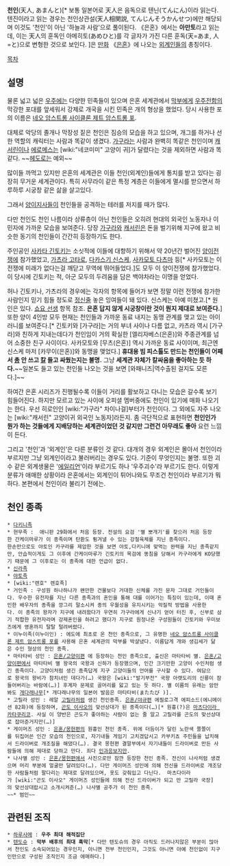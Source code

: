 '''천인'''(天人, あまんと)[* 보통 일본어로 天人은 음독으로 텐닌(てんにん)이라 읽는다. 텐진이라고 읽는 경우는 천인상관설(天人相関説, てんじんそうかんせつ)에만 해당되며 이것도 '천인'이 아닌 '하늘과 사람'으로 풀이된다. 《은혼》에서는 '''아만토'''라고 읽는데, 이는 天人의 훈독인 아메히토(あめひと)를 각 글자가 가진 다른 훈독(天=あま, 人=と)으로 변형한 것으로 보인다. ]은 [[만화]] 《[[은혼]]》에 나오는 [[외계인]]들의 총칭이다.

[[목차]]
== 설명 ==
물론 넓고 넓은 [[우주]]에는 다양한 민족들이 있으며 은혼 세계관에서 [[막부]]에게 [[우주전함]]의 막강한 포대를 앞세워서 강제로 개국을 시킨 민족은 개의 형상을 했었다. 당시 사용한 포의 이름은 [[네오 암스트롱 사이클론 제트 암스트롱 포]].

대체로 악당의 졸개나 막장성 짙은 천인은 짐승의 모습을 하고 있으며, 개그를 하거나 선한 역할의 캐릭터는 사람과 똑같이 생겼다. [[가구라]]는 사람과 완벽히 똑같은 천인이며 [[캐서린]]이나 [[에로메스]]는 [wiki:"네코미미" 고양이 귀]가 달렸다는 것을 제외하면 사람과 똑같다. ~~[[헤도로]]는 예외~~

많이들 까먹고 있지만 은혼의 세계관은 이들 천인(외계인)들에게 통치를 받고 있다는 굉장히 무거운 세계관이다. 특히 사무라이 같은 특정 계층은 이들에게 멸시를 받으면서 하루하루 시궁창 같은 삶을 살고있다. 

그래서 [[양이지사]]들이 천인들을 공격하는 테러를 저지를 때가 많다.

다만 천인도 천인 나름이라 상류층이 아닌 천인들은 오히려 현대의 외국인 노동자나 이민자에 가까운 모습을 보여준다. 당장 [[가구라]]와 [[캐서린]]은 돈을 벌기위해 지구에 왔고 비슷한 동기의 천인들이 간간히 등장하기도 한다.  

주인공인 [[사카타 긴토키]]는 소싯적에 이들에 대항하기 위해서 약 20년간 벌어진 [[양이전쟁]]에 참가했었고, [[가츠라 고타로]], [[다카스기 신스케]], [[사카모토 다츠마]] 등[* 사카모토는 이 전쟁에 미래가 없다는걸 깨닫고 무역에 뛰어들었다.]도 모두 이 양이전쟁에 참가했었다. 이 당시에 긴토키는 적, 아군 모두의 두려움을 담은 백야차라는 이명을 얻었다. 

허나 긴토키나, 가츠라의 경우에는 각자의 항목에 들어가 보면 정말 이런 전쟁에 참가한 사람인지 믿기 힘들 정도로 [[정신줄]] 놓은 잉여들이 돼 있다. 신스케는 아예 미쳤고.[* 원인은 있다. [[쇼요 선생]] 항목 참조. '''은혼 답지 않게 시궁창이란 것이 뭔지 제대로 보여준다.'''] 또한 양이 4인방 모두 현재는 천인들과 가까운 동료 내지는 동맹 관계를 맺고 있는 아이러니를 보여준다.[* 긴토키와 [가구라]는 거의 부녀 사이나 다름 없고, 카츠라 역시 [가구라]와 친하게 지내는데다가 천인임이 거의 확실한 [엘리자베스(은혼)]와 주종관계를 넘어 소중한 친구 사이이다. 사카모토와 [무츠(은혼)] 역시 가까운 동료 사이이며, 최근엔 신스케 마저 [카무이(은혼)]와 동맹을 맺었다.] '''휴대용 빔 피스톨도 만드는 천인들이 어째서 [[총]] 안 쓰고 [[칼]] 들고 싸웠는지는 불명.''' 그냥 '''세계관 자체가 칼싸움을 좋아하는 듯 하다.'''~~일본도 들고 있는 천인들 나오는 것을 보면 [와패니즈|역수출된 걸지도 모른다.]~~ 

하여간 은혼 시리즈가 진행될수록 이들이 거리를 활보하고 다니는 모습은 갈수록 보기 힘들어진다. 하지만 모르고 있는 사이에 오피셜 멤버중에도 천인이 있기에 매화 나오기는 한다. 우선 히로인인 [wiki:"가구라" 차이나걸]부터가 천인이다. 그 외에도 자주 나오는 [wiki:"캐서린" 고양이귀 외국인 노동자]라든지. 좀 극단적으로 표현하면 '''천인인가 뭔가 하는 것들에게 지배당하는 세계관이었던 것 같지만 그런건 아무래도 좋아''' 요런 느낌이 든다.

그리고 '천인'과 '외계인'은 다른 분류인 것 같다. 대개의 경우 외계인은 몰아서 천인이라 부르지만 그냥 외계인이라고 불러버리는 경우도 있다. 기준이 무엇인지는 불명. 또한 괴수 같은 외계생물은 '[[에일리언]]'이라 부르기도 하나 '우주괴수'라 부르기도 한다. 이렇게 분류가 애매한 상황이라 은혼에서는 외계인이 튀어나와도 무조건 천인이라 부르기가 뭐하다. 본편에서 천인이라 불리기 전에는.

== 천인 종족 ==
 * [[다키니족]]
 * 현무족 :  애니판 29화에서 처음 등장. 전설의 요검 '별 뽀개기'를 찾으러 처음 등장한 간케이마루가 이 종족이며 탄환도 튕겨낼 수 있는 강철육체를 지닌 종족이다.
 한손만으로도 야토인 카구라를 제압한 것을 보면 야토,다키니에 맞먹는 완력을 지닌 종족같지만, 안습적이게도 그 이후에 간케이마루가 긴토키의 목검에 똥침을 당해서 카구라에게 KO당했기 때문에 그 이후로는 이 종족에 대한 언급이 없다.
 * [[신라족]]
 * [[야토족]]
 * [wiki:"렌호" 렌호족]
 * 거인족 : 구성원 하나하나가 왠만한 건물보다 거대한 신체를 가진 문자 그대로 거인들이다. 우수한 유전자를 지닌 다른 종족과의 혼인을 통해 대를 이어가는 특징이 있는데, 이때 혼인한 배우자의 종족을 깡그리 말소시켜 종의 우월성을 유지시키는 악질적 방법을 사용한다. 이 종족의 왕자가 지구에 내려왔다가 우연히 가구라에게 신나기 얻어 터진 후, 신부로 삼기 적합한 유전자라며 강제혼인을 하려고 했다가 지구로 원정나온 구성원들이 긴토키와 우미보즈에게 영혼까지 탈탈 털려버렸다. 
 * 이누이족(이누이인) : 에도에 최초로 온 천인 종족으로, 그 유명한 [[네오 암스트롱 사이클론 제트 암스트롱 포]]를 사용해 은혼 세계관의 막부를 박살냈다. 이름답게 개와 생김세가 닮은 수인 형상의 천인 종족. 
 * 마타타비 성인 : [[은혼/고양이편]] 에 등장하는 천인 종족으로, 출신은 마타타비 별. [[은혼/고양이편]]에서 마타타비 별 왕국의 국왕과 신하가 등장했으며, 인간 크기만한 고양이 수인처럼 생긴 종족이다. 고양이처럼 생긴 종족답게 지구 고양이들의 언어를 구사할 수 있다. 여담으로 왕국의 왕비가 참치녀인 데다가(…) 국왕은 [wiki:"발기부전" 국왕 아랫도리의 신룡이 잠들어버리는 바람에(…)] 후계자 문제로 골머리를 앓고 있는 듯 하다. 별 이름의 유래는 암만봐도 [[개다래나무]][* 개다래나무의 일본어 발음은 마타타비(またたび )].
 * 고릴라 성인 : 레알 [[고릴라]]처럼 생긴 천인종족. [[은혼/야규편]] 에필로그격 에피소드(에니메이션 82화)에 등장하며, [[곤도 이사오]]의 맞선상대가 된 종족이다(…)[* 원흉(?)은 [[마츠다이라 카타쿠리코]]. 사실 이 양반은 곤도가 좋아하는 사람이 없는 줄 알고 고릴라를 곤도의 맞선상대로 잡아준거지만(…)]
 * 게이머즈 성인 : [[은혼/몽헌편]]의 원흉인 천인 종족. 위에 더듬이가 달린 노란색 쫄쫄이를 뒤집어쓴 인간 모습의 천인으로, 자기내들 게임기 고치겠답시고 카부키쵸 주민들을 납치해서 드라이버로 개조질을 해댔다(…). 결국 몽헌편 결말부에서 자기내들이 드라이버로 만든 사람들에 의해 제대로 당하고 만다. 죄다 [[인과응보]]지만.
 * 나사별 성인 : [[은혼/몽헌편]]에서 사진으로만 잠깐 등장한 천인 종족. 전신이 나사처럼 생겼으며 머리 부분에 얼굴만 달려있다(…). 다만 게이머즈 성인에 의해 전신을 드라이버로 개조당한 사람들처럼 팔다리는 제대로 달려있으며, 옷도 갖춰입고 다닌다.  마츠다이라가 [wiki:"곤도 이사오" 게이머즈 성인들에 의해 전신 드라이버가 되고 만 고릴라 국장]의 맞선상대랍시고 소개시켜준(…) 나사별 공주가 이 천인 종족.
 ~~* 범인~~

== 관련된 조직 ==
 * [[하루사메]] : '''우주 최대 해적집단'''
 * [[텐도슈]] : '''막부 배후의 최대 흑막'''[* 다만 텐도슈의 경우 아직도 드러나지않은 부분이 많아서 천인도 소속되어있는 경우인지, 아니면 전부 천인인지, 그것도 아니면 아예 천인없이 지구인만으로 구성된 조직인지 조금 애매하다.]
